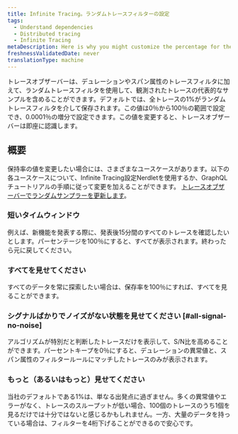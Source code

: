 ```yaml
---
title: Infinite Tracing。ランダムトレースフィルターの設定
tags:
  - Understand dependencies
  - Distributed tracing
  - Infinite Tracing
metaDescription: Here is why you might customize the percentage for the random filter of a trace observer for Infinite Tracing.
freshnessValidatedDate: never
translationType: machine
---
```


トレースオブザーバーは、デュレーションやスパン属性のトレースフィルタに加えて、ランダムトレースフィルタを使用して、観測されたトレースの代表的なサンプルを含めることができます。デフォルトでは、全トレースの1%がランダムトレースフィルタを介して保存されます。この値は0％から100％の範囲で設定でき、0.0001％の増分で設定できます。この値を変更すると、トレースオブザーバーは即座に認識します。

## 概要

保持率の値を変更したい場合には、さまざまなユースケースがあります。以下の各ユースケースについて、Infinite Tracing設定Nerdletを使用するか、GraphQLチュートリアルの手順に従って変更を加えることができます。 [トレースオブザーバーでランダムサンプラーを更新します](/docs/apis/nerdgraph/examples/configure-infinite-tracing-graphql#updating-the-random-sampler)。

### 短いタイムウィンドウ

例えば、新機能を発表する際に、発表後15分間のすべてのトレースを確認したいとします。パーセンテージを100％にすると、すべてが表示されます。終わったら元に戻してください。

### すべてを見せてください

すべてのデータを常に探索したい場合は、保存率を100％にすれば、すべてを見ることができます。

### シグナルばかりでノイズがない状態を見せてください [#all-signal-no-noise]

アルゴリズムが特別だと判断したトレースだけを表示して、S/N比を高めることができます。パーセントキープを0％にすると、デュレーションの異常値と、スパン属性のフィルタールールにマッチしたトレースのみが表示されます。

### もっと（あるいはもっと）見せてください

当社のデフォルトである1%は、単なる出発点に過ぎません。多くの異常値やエラーがなく、トレースのスループットが低い場合、100個のトレースのうち1個を見るだけでは十分ではないと感じるかもしれません。一方、大量のデータを持っている場合は、フィルターを4桁下げることができるので安心です。